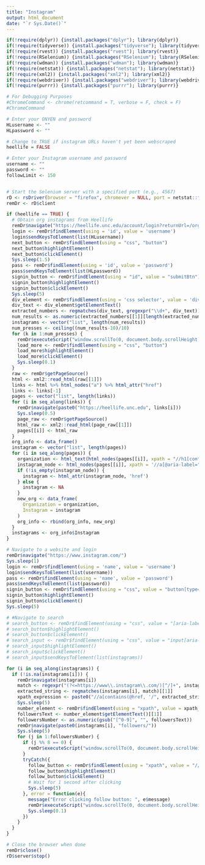```yaml
---
title: "Instagram"
output: html_document
date: "`r Sys.Date()`"
---
```


```r
if(!require(dplyr)) {install.packages("dplyr"); library(dplyr)}
if(!require(tidyverse)) {install.packages("tidyverse"); library(tidyverse)}
if(!require(rvest)) {install.packages("rvest"); library(rvest)}
if(!require(RSelenium)) {install.packages("RSelenium"); library(RSelenium)}
if(!require(wdman)) {install.packages("wdman"); library(wdman)}
if(!require(netstat)) {install.packages("netstat"); library(netstat)}
if(!require(xml2)) {install.packages("xml2"); library(xml2)}
if(!require(webdriver)) {install.packages("webdriver"); library(webdriver)}
if(!require(purrr)) {install.packages("purrr"); library(purrr)}

# For Debugging Purposes
#ChromeCommand <- chrome(retcommand = T, verbose = F, check = F)
#ChromeCommand

# Enter your ONYEN and password
HLusername <- ""
HLpassword <- ""

# Change to TRUE if instagram URLs haven't yet been webscraped
heellife = FALSE

# Enter your Instagram username and password
username <- ""
password <- ""
followLimit <- 150


# Start the Selenium server with a specified port (e.g., 4567)
rD <- rsDriver(browser = "firefox", chromever = NULL, port = netstat::free_port())
remDr <- rD$client

if (heellife == TRUE) {
  # Obtain org instagrams from Heellife
  remDr$navigate("https://heellife.unc.edu/account/login?returnUrl=/organizations")
  login <- remDr$findElement(using = 'id', value = 'username')
  login$sendKeysToElement(list(HLusername))
  next_button <- remDr$findElement(using = "css", "button")
  next_button$highlightElement()
  next_button$clickElement()
  Sys.sleep(1.5)
  pass <- remDr$findElement(using = 'id', value = 'password')
  pass$sendKeysToElement(list(HLpassword))
  signin_button <- remDr$findElement(using = "id", value = "submitBtn")
  signin_button$highlightElement()
  signin_button$clickElement()
  Sys.sleep(5)
  div_element <- remDr$findElement(using = 'css selector', value = 'div[style="color: rgb(73, 73, 73); margin: 15px 0px 0px; font-style: italic; text-align: left;"]')
  div_text <- div_element$getElementText()
  extracted_numbers <- regmatches(div_text, gregexpr("\\d+", div_text))
  num_results <- as.numeric(extracted_numbers[[1]][length(extracted_numbers[[1]])])
  instagrams <- vector("list", length(num_results))
  num_presses <- ceiling((num_results-10)/10)
  for (k in 1:num_presses) {
    remDr$executeScript("window.scrollTo(0, document.body.scrollHeight);")
    load_more <- remDr$findElement(using = "css", "button")
    load_more$highlightElement()
    load_more$clickElement()
    Sys.sleep(0.1)
  }
  raw <- remDr$getPageSource()
  html <- xml2::read_html(raw[[1]])
  links <- html %>% html_nodes("a") %>% html_attr("href")
  links <- links[-1]
  pages <- vector("list", length(links))
  for (i in seq_along(links)) {
    remDr$navigate(paste0("https://heellife.unc.edu", links[i]))
    Sys.sleep(0.5)
    page_raw <- remDr$getPageSource()
    html_raw <- xml2::read_html(page_raw[[1]])
    pages[[i]] <- html_raw
  }
  org_info <- data_frame()
  instagram <- vector("list", length(pages))
  for (i in seq_along(pages)) {
    organization <- html_text(html_nodes(pages[[i]], xpath = "//h1[contains(@style, 'padding: 13px 0px 0px 85px;')]"), trim = TRUE)
    instagram_node <- html_nodes(pages[[i]], xpath = '//a[@aria-label="Visit our instagram"]')
    if (!is_empty(instagram_node)) {
      instagram <- html_attr(instagram_node, 'href')
    } else {
      instagram <- NA
    }
    new_org <- data_frame(
      Organization = organization,
      Instagram = instagram
    )
    org_info <- rbind(org_info, new_org)
  }
  instagrams <- org_info$Instagram
}

# Navigate to a website and login
remDr$navigate("https://www.instagram.com/")
Sys.sleep(1)
login <- remDr$findElement(using = 'name', value = 'username')
login$sendKeysToElement(list(username))
pass <- remDr$findElement(using = 'name', value = 'password')
pass$sendKeysToElement(list(password))
signin_button <- remDr$findElement(using = "css", value = "button[type='submit']")
signin_button$highlightElement()
signin_button$clickElement()
Sys.sleep(5)

# #Navigate to search
# search_button <- remDr$findElement(using = "css", value = "[aria-label='Search']")
# search_button$highlightElement()
# search_button$clickElement()
# search_input <- remDr$findElement(using = "css", value = "input[aria-label='Search input']")
# search_input$highlightElement()
# search_input$clickElement()
# search_input$sendKeysToElement(list(instagrams))

for (i in seq_along(instagrams)) {
  if (!is.na(instagrams[i])) {
    remDr$navigate(instagrams[i])
    match <- regexpr("(?<=https://www\\.instagram\\.com/)[^/]+", instagrams[i], perl = TRUE)
    extracted_string <- regmatches(instagrams[i], match)[[1]]
    xpath_expression <- paste0("//a[contains(@href, '/", extracted_string, "/')]")
    Sys.sleep(5)
    number_element <- remDr$findElement(using = "xpath", value = xpath_expression)
    followersText <- number_element$getElementText()[[1]]
    followersNumber <- as.numeric(gsub("[^0-9]", "", followersText))
    remDr$navigate(paste0(instagrams[i], "followers/"))
    Sys.sleep(5)
    for (j in 1:followersNumber) {
      if (j %% 8 == 0) {
        remDr$executeScript("window.scrollTo(0, document.body.scrollHeight);")
      }
      tryCatch({
        follow_button <- remDr$findElement(using = "xpath", value = "//div[contains(@class, '_aano')]//button[.//div[. = 'Follow']]")
        follow_button$highlightElement()
        follow_button$clickElement()
        # Wait for 1 second after clicking
        Sys.sleep(5)
      }, error = function(e){
        message("Error clicking follow button: ", e$message)
        remDr$executeScript("window.scrollTo(0, document.body.scrollHeight);")
        Sys.sleep(0.1)
      })
    }
  }
}

# Close the browser when done
remDr$close()
rD$server$stop()
```

```r

```

```r

```